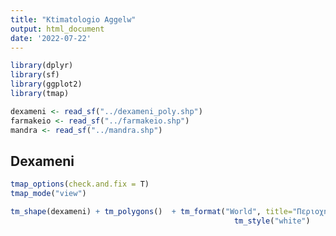 ```yaml
---
title: "Ktimatologio Aggelw"
output: html_document
date: '2022-07-22'
---
```


```r
library(dplyr)
library(sf)
library(ggplot2)
library(tmap)
```


```r
dexameni <- read_sf("../dexameni_poly.shp")
farmakeio <- read_sf("../farmakeio.shp")
mandra <- read_sf("../mandra.shp")
```

## Dexameni
```r

tmap_options(check.and.fix = T)
tmap_mode("view")

tm_shape(dexameni) + tm_polygons()  + tm_format("World", title="Περιοχή Δεξαμενή")+
                                                  tm_style("white")
```

